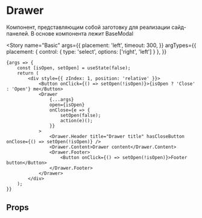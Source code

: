 
<Meta title="Controls / Drawer" component={Drawer} />

# Drawer

Компонент, представляющим собой заготовку для реализации сайд-панелей. В основе компонента лежит BaseModal

<Story
    name="Basic"
    args={{
        placement: 'left',
        timeout: 300,
    }}
    argTypes={{
        placement: { control: { type: 'select', options: ['right', 'left'] } },
    }}
>
    {args => {
        const [isOpen, setOpen] = useState(false);
        return (
            <div style={{ zIndex: 1, position: 'relative' }}>
                <Button onClick={() => setOpen(!isOpen)}>{isOpen ? 'Close' : 'Open'} me</Button>
                <Drawer
                    {...args}
                    open={isOpen}
                    onClose={e => {
                        setOpen(false);
                        action(e)();
                    }}
                >
                    <Drawer.Header title="Drawer title" hasCloseButton onClose={() => setOpen(!isOpen)} />
                    <Drawer.Content>Drawer content</Drawer.Content>
                    <Drawer.Footer>
                        <Button onClick={() => setOpen(!isOpen)}>Footer button</Button>
                    </Drawer.Footer>
                </Drawer>
            </div>
        );
    }}
</Story>

## Props

<ArgsTable story="Basic" />
